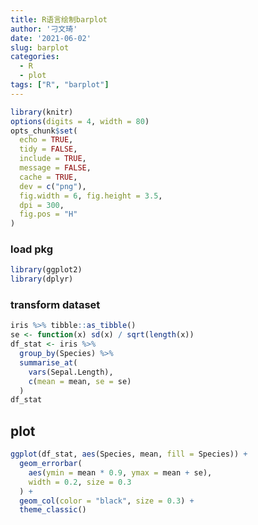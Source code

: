 ```yaml
---
title: R语言绘制barplot
author: '刁文琦'
date: '2021-06-02'
slug: barplot
categories: 
  - R
  - plot
tags: ["R", "barplot"]
---
```


```r
library(knitr)
options(digits = 4, width = 80)
opts_chunk$set(
  echo = TRUE,
  tidy = FALSE,
  include = TRUE,
  message = FALSE,
  cache = TRUE,
  dev = c("png"),
  fig.width = 6, fig.height = 3.5,
  dpi = 300,
  fig.pos = "H"
)
```

### load pkg
```r
library(ggplot2)
library(dplyr)
```

### transform dataset
```r
iris %>% tibble::as_tibble()
se <- function(x) sd(x) / sqrt(length(x))
df_stat <- iris %>%
  group_by(Species) %>%
  summarise_at(
    vars(Sepal.Length),
    c(mean = mean, se = se)
  )
df_stat
```

## plot
```r
ggplot(df_stat, aes(Species, mean, fill = Species)) +
  geom_errorbar(
    aes(ymin = mean * 0.9, ymax = mean + se),
    width = 0.2, size = 0.3
  ) +
  geom_col(color = "black", size = 0.3) +
  theme_classic()
```